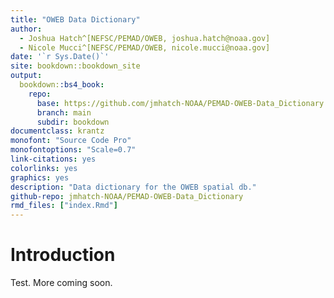 ```yaml
---
title: "OWEB Data Dictionary"
author:
  - Joshua Hatch^[NEFSC/PEMAD/OWEB, joshua.hatch@noaa.gov]
  - Nicole Mucci^[NEFSC/PEMAD/OWEB, nicole.mucci@noaa.gov]
date: '`r Sys.Date()`'
site: bookdown::bookdown_site
output:
  bookdown::bs4_book:
    repo:
      base: https://github.com/jmhatch-NOAA/PEMAD-OWEB-Data_Dictionary
      branch: main
      subdir: bookdown
documentclass: krantz
monofont: "Source Code Pro"
monofontoptions: "Scale=0.7"
link-citations: yes
colorlinks: yes
graphics: yes
description: "Data dictionary for the OWEB spatial db."
github-repo: jmhatch-NOAA/PEMAD-OWEB-Data_Dictionary
rmd_files: ["index.Rmd"]
---
```


# Introduction

Test. More coming soon.
